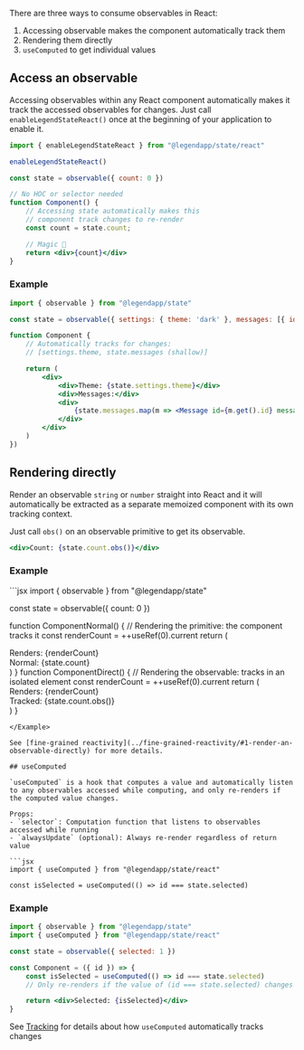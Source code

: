 There are three ways to consume observables in React:
1. Accessing observable makes the component automatically track them
2. Rendering them directly
3. `useComputed` to get individual values

## Access an observable

Accessing observables within any React component automatically makes it track the accessed observables for changes. Just call `enableLegendStateReact()` once at the beginning of your application to enable it.


```jsx
import { enableLegendStateReact } from "@legendapp/state/react"

enableLegendStateReact()

const state = observable({ count: 0 })

// No HOC or selector needed
function Component() {
    // Accessing state automatically makes this
    // component track changes to re-render
    const count = state.count;

    // Magic 🦄
    return <div>{count}</div>
}
```

### Example

```jsx
import { observable } from "@legendapp/state"

const state = observable({ settings: { theme: 'dark' }, messages: [{ id: 0, text: 'hi' }] })

function Component {
    // Automatically tracks for changes:
    // [settings.theme, state.messages (shallow)]

    return (
        <div>
            <div>Theme: {state.settings.theme}</div>
            <div>Messages:</div>
            <div>
                {state.messages.map(m => <Message id={m.get().id} message={m} />)}
            </div>
        </div>
    )
})
```

## Rendering directly

Render an observable `string` or `number` straight into React and it will automatically be extracted as a separate memoized component with its own tracking context.

Just call `obs()` on an observable primitive to get its observable.

```jsx
<div>Count: {state.count.obs()}</div>
```

### Example

<Example name="Primitive">
```jsx
import { observable } from "@legendapp/state"

const state = observable({ count: 0 })

function ComponentNormal() {
    // Rendering the primitive: the component tracks it
    const renderCount = ++useRef(0).current
    return (
        <div>Renders: {renderCount}</div>
        <div>Normal: {state.count}</div>
    )
}
function ComponentDirect() {
    // Rendering the observable: tracks in an isolated element
    const renderCount = ++useRef(0).current
    return (
        <div>Renders: {renderCount}</div>
        <div>Tracked: {state.count.obs()}</div>
    )
}
```
</Example>

See [fine-grained reactivity](../fine-grained-reactivity/#1-render-an-observable-directly) for more details.

## useComputed

`useComputed` is a hook that computes a value and automatically listen to any observables accessed while computing, and only re-renders if the computed value changes.

Props:
- `selector`: Computation function that listens to observables accessed while running
- `alwaysUpdate` (optional): Always re-render regardless of return value

```jsx
import { useComputed } from "@legendapp/state/react"

const isSelected = useComputed(() => id === state.selected)
```

### Example

```jsx
import { observable } from "@legendapp/state"
import { useComputed } from "@legendapp/state/react"

const state = observable({ selected: 1 })

const Component = ({ id }) => {
    const isSelected = useComputed(() => id === state.selected)
    // Only re-renders if the value of (id === state.selected) changes

    return <div>Selected: {isSelected}</div>
}
```

See [Tracking](../tracking) for details about how `useComputed` automatically tracks changes
